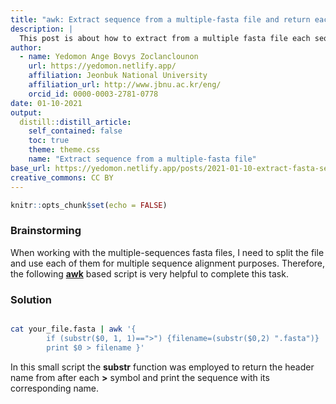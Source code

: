 ```yaml
---
title: "awk: Extract sequence from a multiple-fasta file and return each sequence with the corresponding name"
description: |
  This post is about how to extract from a multiple fasta file each sequence with the corresponding header
author:
  - name: Yedomon Ange Bovys Zoclanclounon
    url: https://yedomon.netlify.app/
    affiliation: Jeonbuk National University
    affiliation_url: http://www.jbnu.ac.kr/eng/
    orcid_id: 0000-0003-2781-0778
date: 01-10-2021
output:
  distill::distill_article:
    self_contained: false
    toc: true
    theme: theme.css
    name: "Extract sequence from a multiple-fasta file"
base_url: https://yedomon.netlify.app/posts/2021-01-10-extract-fasta-sequence-from-a-multiple-fasta-file/
creative_commons: CC BY
---
```



```r
knitr::opts_chunk$set(echo = FALSE)
```

### Brainstorming 


When working with the multiple-sequences fasta files, I need to split the file and use each of them for multiple sequence alignment purposes. Therefore, the following [**awk**](https://www.gnu.org/software/gawk/manual/gawk.html) based script is very helpful to complete this task.



### Solution

```bash

cat your_file.fasta | awk '{
        if (substr($0, 1, 1)==">") {filename=(substr($0,2) ".fasta")}
        print $0 > filename }'


```


In this small script the **substr** function was employed to return the header name from after each **>** symbol and print the sequence with its corresponding name. 





